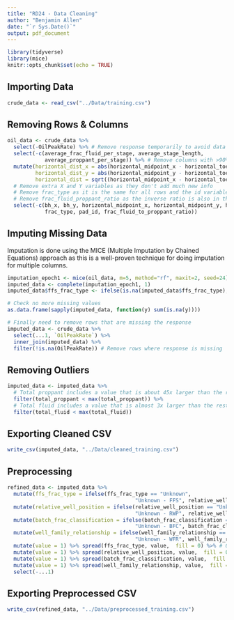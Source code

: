 ```yaml
---
title: "RD24 - Data Cleaning"
author: "Benjamin Allen"
date: "`r Sys.Date()`"
output: pdf_document
---
```


```r
library(tidyverse)
library(mice)
knitr::opts_chunk$set(echo = TRUE)
```

## Importing Data

```r
crude_data <- read_csv("../Data/training.csv")
```


## Removing Rows & Columns

```r
oil_data <- crude_data %>% 
  select(-OilPeakRate) %>% # Remove response temporarily to avoid data leakage
  select(-c(average_frac_fluid_per_stage, average_stage_length,
            average_proppant_per_stage)) %>% # Remove columns with >90% missing rows
  mutate(horizontal_dist_x = abs(horizontal_midpoint_x - horizontal_toe_x),
         horizontal_dist_y = abs(horizontal_midpoint_y - horizontal_toe_y),
         horizontal_dist = sqrt((horizontal_midpoint_x - horizontal_toe_x)^2 + (horizontal_midpoint_y - horizontal_toe_y)^2)) %>% # Create horizontal distance variables
  # Remove extra X and Y variables as they don't add much new info
  # Remove frac_type as it is the same for all rows and the id variables
  # Remove frac_fluid_proppant_ratio as the inverse ratio is also in the dataset
  select(-c(bh_x, bh_y, horizontal_midpoint_x, horizontal_midpoint_y, horizontal_toe_x, horizontal_toe_y,
            frac_type, pad_id, frac_fluid_to_proppant_ratio))

```


## Imputing Missing Data

Imputation is done using the MICE (Multiple Imputation by Chained Equations) approach as this is a well-proven technique for doing imputation for multiple columns.

```r
imputation_epoch1 <- mice(oil_data, m=5, method="rf", maxit=2, seed=24)
imputed_data <- complete(imputation_epoch1, 1)
imputed_data$ffs_frac_type <- ifelse(is.na(imputed_data$ffs_frac_type), "Unknown", imputed_data$ffs_frac_type)

# Check no more missing values
as.data.frame(sapply(imputed_data, function(y) sum(is.na(y))))

# Finally need to remove rows that are missing the response
imputed_data <- crude_data %>% 
  select(...1, `OilPeakRate`) %>% 
  inner_join(imputed_data) %>% 
  filter(!is.na(OilPeakRate)) # Remove rows where response is missing
```

## Removing Outliers

```r
imputed_data <- imputed_data %>% 
  # Total proppant includes a value that is about 45x larger than the rest
  filter(total_proppant < max(total_proppant)) %>% 
  # Total fluid includes a value that is almost 3x larger than the rest
  filter(total_fluid < max(total_fluid))
```

## Exporting Cleaned CSV

```r
write_csv(imputed_data, "../Data/cleaned_training.csv")
```

## Preprocessing

```r
refined_data <- imputed_data %>%
  mutate(ffs_frac_type = ifelse(ffs_frac_type == "Unknown",
                                         "Unknown - FFS", relative_well_position)) %>% 
  mutate(relative_well_position = ifelse(relative_well_position == "Unknown",
                                         "Unknown - RWP", relative_well_position)) %>% 
  mutate(batch_frac_classification = ifelse(batch_frac_classification == "Unknown",
                                         "Unknown - BFC", batch_frac_classification)) %>% 
  mutate(well_family_relationship = ifelse(well_family_relationship == "Unknown",
                                         "Unknown - WFR", well_family_relationship)) %>% 
  mutate(value = 1) %>% spread(ffs_frac_type, value,  fill = 0) %>% # One-Hot Encoding
  mutate(value = 1) %>% spread(relative_well_position, value,  fill = 0) %>% 
  mutate(value = 1) %>% spread(batch_frac_classification, value,  fill = 0) %>% 
  mutate(value = 1) %>% spread(well_family_relationship, value,  fill = 0) %>% 
  select(-...1)
```

## Exporting Preprocessed CSV

```r
write_csv(refined_data, "../Data/preprocessed_training.csv")
```